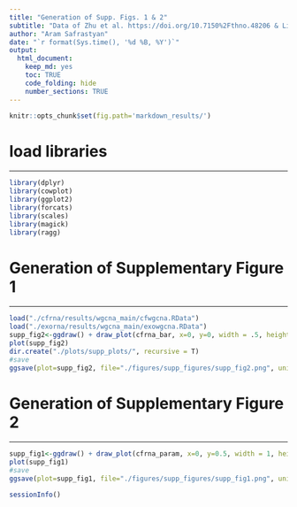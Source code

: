 ```yaml
---
title: "Generation of Supp. Figs. 1 & 2"
subtitle: "Data of Zhu et al. https://doi.org/10.7150%2Fthno.48206 & Li et al. https://doi.org/10.1093/nar/gkx891"
author: "Aram Safrastyan"
date: "`r format(Sys.time(), '%d %B, %Y')`"
output:
  html_document: 
    keep_md: yes
    toc: TRUE
    code_folding: hide
    number_sections: TRUE
---
```


<style type="text/css">
.main-container {
  max-width: 1500px;
  margin-left: auto;
  margin-right: auto;
}
</style>

```r
knitr::opts_chunk$set(fig.path='markdown_results/')
```

# load libraries
***

```r
library(dplyr)
library(cowplot)
library(ggplot2)
library(forcats)
library(scales)
library(magick)
library(ragg)
```

# Generation of Supplementary Figure 1
***

```r
load("./cfrna/results/wgcna_main/cfwgcna.RData")
load("./exorna/results/wgcna_main/exowgcna.RData")
supp_fig2<-ggdraw() + draw_plot(cfrna_bar, x=0, y=0, width = .5, height=1) + draw_plot(exorna_bar, x=0.5, y=0, width = .5, height=1) +  draw_plot_label(label = c("A", "B"), size = 28, x = c(0, 0.5), y = c(1, 1), family = "Arial") 
plot(supp_fig2)
dir.create("./plots/supp_plots/", recursive = T)
#save
ggsave(plot=supp_fig2, file="./figures/supp_figures/supp_fig2.png", units = "mm", device = ragg::agg_png, height=80, width=180, scaling = 0.3, limitsize = FALSE)
```

# Generation of Supplementary Figure 2
***

```r
supp_fig1<-ggdraw() + draw_plot(cfrna_param, x=0, y=0.5, width = 1, height=.5) + draw_plot(exorna_param, x=0, y=0, width = 1, height=.5) +  draw_plot_label(label = c("A", "B"), size = 28, x = c(0, 0), y = c(1, 0.5), family = "Arial") 
plot(supp_fig1)
#save
ggsave(plot=supp_fig1, file="./figures/supp_figures/supp_fig1.png", units = "mm", device = ragg::agg_png, height=150, width=180, scaling = 0.3, limitsize = FALSE)
```

```r
sessionInfo()
```

